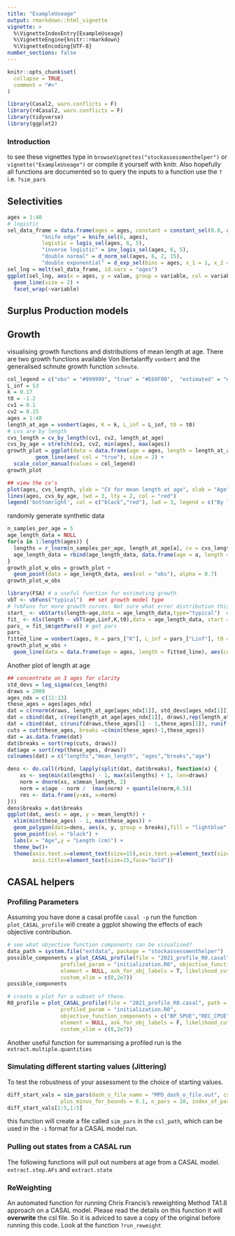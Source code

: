 ```yaml
---
title: "ExampleUseage"
output: rmarkdown::html_vignette
vignette: >
  %\VignetteIndexEntry{ExampleUseage}
  %\VignetteEngine{knitr::rmarkdown}
  %\VignetteEncoding{UTF-8}
number_sections: false  
---
```


```r
knitr::opts_chunk$set(
  collapse = TRUE,
  comment = "#>"
)
```

```r
library(Casal2, warn.conflicts = F)
library(r4Casal2, warn.conflicts = F)
library(tidyverse)
library(ggplot2)

```

### Introduction
to see these vignettes type in `browseVignettes("stockassessmenthelper")` or `vignette("ExampleUseage")` or compile it yourself with knitr. Also hopefully all functions are documented so to query the inputs to a function use the `?` i.e. `?sim_pars`

## Selectivities
```r
ages = 1:40
# logistic
sel_data_frame = data.frame(ages = ages, constant = constant_sel(0.8, ages), 
           "knife edge" = knife_sel(6, ages), 
           logistic = logis_sel(ages, 6, 5), 
           "inverse logistic" = inv_logis_sel(ages, 6, 5), 
           "double normal" = d_norm_sel(ages, 6, 2, 15), 
           "double exponential" = d_exp_sel(bins = ages, x_1 = 1, x_2 = 30, x_0 = 6, y_1 = 0.25, y_2 = 0.15, y_0 = 0.09))
sel_lng = melt(sel_data_frame, id.vars = "ages")
ggplot(sel_lng, aes(x = ages, y = value, group = variable, col = variable)) +
  geom_line(size = 2) +
  facet_wrap(~variable)

```


## Surplus Production models


## Growth
visualising growth functions and distributions of mean length at age. There are two growth functions available Von Bertalanffy `vonbert` and the generalised schnute growth function `schnute`.

```r
col_legend = c("obs" = "#999999", "true" = "#E69F00",  "estimated" = "#56B4E9")
L_inf = 53
k = 0.17
t0 = -1.2
cv1 = 0.1
cv2 = 0.15
ages = 1:40
length_at_age = vonbert(ages, K = k, L_inf = L_inf, t0 = t0)
# cvs are by length
cvs_length = cv_by_length(cv1, cv2, length_at_age)
cvs_by_age = stretch(cv1, cv2, min(ages), max(ages))
growth_plot = ggplot(data = data.frame(age = ages, length = length_at_age), aes(x = age, y = length)) +
         geom_line(aes( col = "true"), size = 2) +
  scale_color_manual(values = col_legend)
growth_plot
```

```r
## view the cv's
plot(ages, cvs_length, ylab = "CV for mean length at age", xlab = "Age", type = "o", lwd = 3, ylim = c(0.05, 0.2))
lines(ages, cvs_by_age, lwd = 3, lty = 2, col = "red")
legend('bottomright', col = c("black","red"), lwd = 3, legend = c("By length", "By Age"))
```

randomly generate synthetic data

```r
n_samples_per_age = 5
age_length_data = NULL
for(a in 1:length(ages)) {
  lengths = r_lnorm(n_samples_per_age, length_at_age[a], cv = cvs_length[a])
  age_length_data = rbind(age_length_data, data.frame(age = a, length = lengths))
}
growth_plot_w_obs = growth_plot +
  geom_point(data = age_length_data, aes(col = "obs"), alpha = 0.7)
growth_plot_w_obs
```

```r
library(FSA) # a useful function for estimating growth
vbT <- vbFuns("typical")  ## set growth model type
# ?vbFuns for more growth curves. Not sure what error distribution this assumes?
start_ <- vbStarts(length~age,data = age_length_data,type="typical")  # start values
fit_ <- nls(length ~ vbT(age,Linf,K,t0),data = age_length_data, start = start_) # optimisation
pars_ = fit_$m$getPars() # get pars
pars_
fitted_line = vonbert(ages, K = pars_["K"], L_inf = pars_["Linf"], t0 = pars_["t0"])
growth_plot_w_obs +
  geom_line(data = data.frame(age = ages, length = fitted_line), aes(col = "estimated"), linetype = "dashed", size = 2)
```


Another plot of length at age


```r
## concentrate on 3 ages for clarity
std_devs = log_sigma(cvs_length)
draws = 2000
ages_ndx = c(11:13)
these_ages = ages[ages_ndx]
dat = c(rnorm(draws, length_at_age[ages_ndx[1]], std_devs[ages_ndx[1]]),rnorm(draws, length_at_age[ages_ndx[2]], std_devs[ages_ndx[2]]),rnorm(draws, length_at_age[ages_ndx[3]], std_devs[ages_ndx[3]]))
dat = cbind(dat, c(rep(length_at_age[ages_ndx[1]], draws),rep(length_at_age[ages_ndx[2]], draws),rep(length_at_age[ages_ndx[3]], draws)))
dat = cbind(dat, c(runif(draws,these_ages[1] - 1,these_ages[1]), runif(draws,these_ages[1],these_ages[2]), runif(draws,these_ages[2],these_ages[3])))
cuts = cut(these_ages, breaks =c(min(these_ages)-1,these_ages))
dat = as.data.frame(dat)
dat$breaks = sort(rep(cuts, draws))
dat$age = sort(rep(these_ages, draws))
colnames(dat) = c("lengths","mean_length", "ages","breaks","age")

dens <- do.call(rbind, lapply(split(dat, dat$breaks), function(x) {
    xs <- seq(min(x$lengths) - 1, max(x$lengths) + 1, len=draws)
    norm = dnorm(xs, x$mean_length, 2)
    norm = x$age - norm /  (max(norm) + quantile(norm,0.5))
    res <- data.frame(y=xs, x=norm)
}))
dens$breaks = dat$breaks
ggplot(dat, aes(x = age, y = mean_length)) +
  xlim(min(these_ages) - 1, max(these_ages)) + 
  geom_polygon(data=dens, aes(x, y, group = breaks),fill = "lightblue" ,alpha = 0.9) +
  geom_point(col = "black") + 
  labs(x = "Age",y = "Length (cm)") + 
  theme_bw()+
  theme(axis.text.x=element_text(size=15),axis.text.y=element_text(size=15),
        axis.title=element_text(size=15,face="bold"))
```



## CASAL helpers
### Profiling Parameters
Assuming you have done a casal profile `casal -p` run the function `plot_CASAL_profile` will create a ggplot showing the effects of each objective contribution.

```r
# see what objective function components can be visualised?
data_path = system.file("extdata", package = "stockassessmenthelper")
possible_components = plot_CASAL_profile(file = "2021_profile_R0.casal", path = data_path, 
                 profiled_param = "initialization.R0", objective_function_components = "all", 
                 element = NULL, ask_for_obj_labels = T, likelihood_cut_off = 100, 
                 custom_xlim = c(0,2e7))
possible_components
```



```r

# create a plot for a subset of these.
R0_profile = plot_CASAL_profile(file = "2021_profile_R0.casal", path = data_path, 
                 profiled_param = "initialization.R0", 
                 objective_function_components = c("BP_SPUE","REC_CPUE" ,"PS_AGE" ,"REC_AGE", "ST_AGE"), 
                 element = NULL, ask_for_obj_labels = F, likelihood_cut_off = 100, 
                 custom_xlim = c(0,2e7))
```

Another useful function for summarising a profiled run is the `extract.multiple.quantities`


### Simulating different starting values (Jittering)
To test the robustness of your assessment to the choice of starting values.

```r
diff_start_vals = sim_pars(dash_o_file_name = "MPD_dash_o_file.out", csl_path = data_path,
                 plus_minus_for_bounds = 0.1, n_pars = 10, index_of_pars_fixed = NULL)
diff_start_vals[1:5,1:5]
```

this function will create a file called `sim_pars` in the `csl_path`, which can be used in the `-i` format for a CASAL model run.



### Pulling out states from a CASAL run
The following functions will pull out numbers at age from a CASAL model.
`extract.step.AFs` and `extract.state` 


### ReWeighting
An automated function for running Chris Francis's reweighting Method TA1.8 approach on a CASAL model. Please read the details on this function it will **overwrite** the csl file. So it is adviced to save a copy of the original before running this code. Look at the function `?run_reweight`


